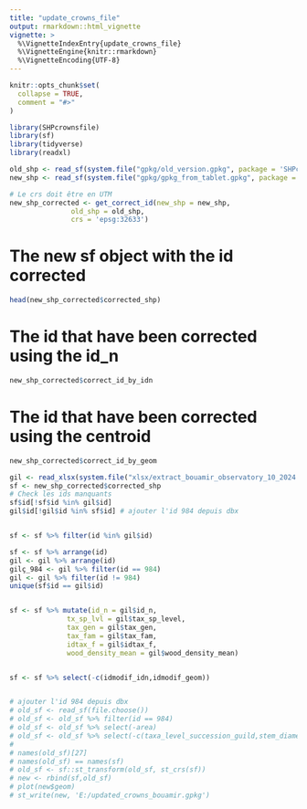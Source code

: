 ```yaml
---
title: "update_crowns_file"
output: rmarkdown::html_vignette
vignette: >
  %\VignetteIndexEntry{update_crowns_file}
  %\VignetteEngine{knitr::rmarkdown}
  %\VignetteEncoding{UTF-8}
---
```


```r
knitr::opts_chunk$set(
  collapse = TRUE,
  comment = "#>"
)
```

```r

library(SHPcrownsfile)
library(sf)
library(tidyverse)
library(readxl)
```



```r
old_shp <- read_sf(system.file("gpkg/old_version.gpkg", package = 'SHPcrownsfile'))
new_shp <- read_sf(system.file("gpkg/gpkg_from_tablet.gpkg", package = 'SHPcrownsfile'))

# Le crs doit être en UTM
new_shp_corrected <- get_correct_id(new_shp = new_shp, 
               old_shp = old_shp, 
               crs = 'epsg:32633')
```

# The new sf object with the id corrected
```r
head(new_shp_corrected$corrected_shp) 
```
# The id that have been corrected using the id_n
```r
new_shp_corrected$correct_id_by_idn
```
# The id that have been corrected using the centroid
```r
new_shp_corrected$correct_id_by_geom
```


```r
gil <- read_xlsx(system.file("xlsx/extract_bouamir_observatory_10_2024.xlsx", package = 'SHPcrownsfile'))
sf <- new_shp_corrected$corrected_shp
# Check les ids manquants
sf$id[!sf$id %in% gil$id]
gil$id[!gil$id %in% sf$id] # ajouter l'id 984 depuis dbx


sf <- sf %>% filter(id %in% gil$id)

sf <- sf %>% arrange(id)
gil <- gil %>% arrange(id)
gilç_984 <- gil %>% filter(id == 984)
gil <- gil %>% filter(id != 984)
unique(sf$id == gil$id)


sf <- sf %>% mutate(id_n = gil$id_n,
              tx_sp_lvl = gil$tax_sp_level,
              tax_gen = gil$tax_gen,
              tax_fam = gil$tax_fam,
              idtax_f = gil$idtax_f,
              wood_density_mean = gil$wood_density_mean)


sf <- sf %>% select(-c(idmodif_idn,idmodif_geom))


# ajouter l'id 984 depuis dbx
# old_sf <- read_sf(file.choose())
# old_sf <- old_sf %>% filter(id == 984)
# old_sf <- old_sf %>% select(-area)
# old_sf <- old_sf %>% select(-c(taxa_level_succession_guild,stem_diameter_observations))
# 
# names(old_sf)[27]
# names(old_sf) == names(sf)
# old_sf <- sf::st_transform(old_sf, st_crs(sf))
# new <- rbind(sf,old_sf)
# plot(new$geom)
# st_write(new, 'E:/updated_crowns_bouamir.gpkg')
```

